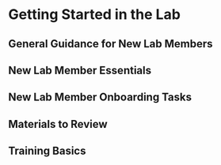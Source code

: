 # Getting Started in the Lab 

## General Guidance for New Lab Members 


## New Lab Member Essentials


## New Lab Member Onboarding Tasks


## Materials to Review 


## Training Basics


